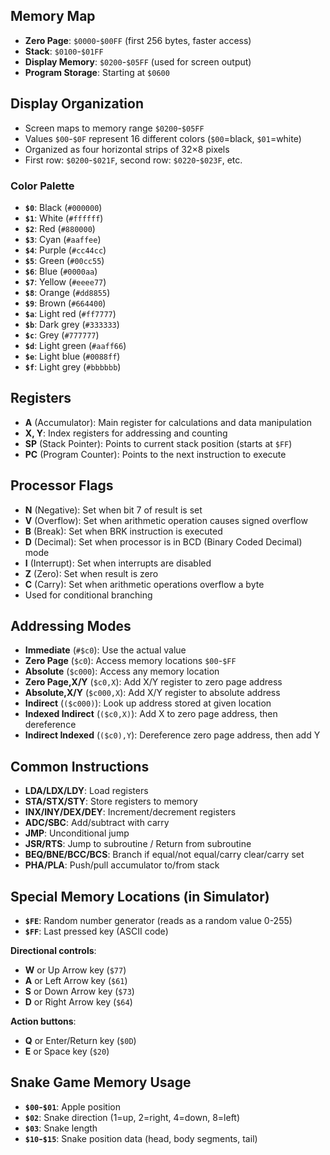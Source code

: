## Memory Map

- **Zero Page**: `$0000`-`$00FF` (first 256 bytes, faster access)
- **Stack**: `$0100`-`$01FF`
- **Display Memory**: `$0200`-`$05FF` (used for screen output)
- **Program Storage**: Starting at `$0600`

## Display Organization

- Screen maps to memory range `$0200`-`$05FF`
- Values `$00`-`$0F` represent 16 different colors (`$00`=black, `$01`=white)
- Organized as four horizontal strips of 32×8 pixels
- First row: `$0200`-`$021F`, second row: `$0220`-`$023F`, etc.

### Color Palette

- **`$0`**: Black (`#000000`)
- **`$1`**: White (`#ffffff`)
- **`$2`**: Red (`#880000`)
- **`$3`**: Cyan (`#aaffee`)
- **`$4`**: Purple (`#cc44cc`)
- **`$5`**: Green (`#00cc55`)
- **`$6`**: Blue (`#0000aa`)
- **`$7`**: Yellow (`#eeee77`)
- **`$8`**: Orange (`#dd8855`)
- **`$9`**: Brown (`#664400`)
- **`$a`**: Light red (`#ff7777`)
- **`$b`**: Dark grey (`#333333`)
- **`$c`**: Grey (`#777777`)
- **`$d`**: Light green (`#aaff66`)
- **`$e`**: Light blue (`#0088ff`)
- **`$f`**: Light grey (`#bbbbbb`)

## Registers

- **A** (Accumulator): Main register for calculations and data manipulation
- **X, Y**: Index registers for addressing and counting
- **SP** (Stack Pointer): Points to current stack position (starts at `$FF`)
- **PC** (Program Counter): Points to the next instruction to execute

## Processor Flags

- **N** (Negative): Set when bit 7 of result is set
- **V** (Overflow): Set when arithmetic operation causes signed overflow
- **B** (Break): Set when BRK instruction is executed
- **D** (Decimal): Set when processor is in BCD (Binary Coded Decimal) mode
- **I** (Interrupt): Set when interrupts are disabled
- **Z** (Zero): Set when result is zero
- **C** (Carry): Set when arithmetic operations overflow a byte
- Used for conditional branching

## Addressing Modes

- **Immediate** (`#$c0`): Use the actual value
- **Zero Page** (`$c0`): Access memory locations `$00`-`$FF`
- **Absolute** (`$c000`): Access any memory location
- **Zero Page,X/Y** (`$c0,X`): Add X/Y register to zero page address
- **Absolute,X/Y** (`$c000,X`): Add X/Y register to absolute address
- **Indirect** (`($c000)`): Look up address stored at given location
- **Indexed Indirect** (`($c0,X)`): Add X to zero page address, then dereference
- **Indirect Indexed** (`($c0),Y`): Dereference zero page address, then add Y

## Common Instructions

- **LDA/LDX/LDY**: Load registers
- **STA/STX/STY**: Store registers to memory
- **INX/INY/DEX/DEY**: Increment/decrement registers
- **ADC/SBC**: Add/subtract with carry
- **JMP**: Unconditional jump
- **JSR/RTS**: Jump to subroutine / Return from subroutine
- **BEQ/BNE/BCC/BCS**: Branch if equal/not equal/carry clear/carry set
- **PHA/PLA**: Push/pull accumulator to/from stack

## Special Memory Locations (in Simulator)

- **`$FE`**: Random number generator (reads as a random value 0-255)
- **`$FF`**: Last pressed key (ASCII code)

**Directional controls**:

- **W** or Up Arrow key (`$77`)
- **A** or Left Arrow key (`$61`)
- **S** or Down Arrow key (`$73`)
- **D** or Right Arrow key (`$64`)

**Action buttons**:

- **Q** or Enter/Return key (`$0D`)
- **E** or Space key (`$20`)

## Snake Game Memory Usage

- **`$00`-`$01`**: Apple position
- **`$02`**: Snake direction (1=up, 2=right, 4=down, 8=left)
- **`$03`**: Snake length
- **`$10`-`$15`**: Snake position data (head, body segments, tail)

